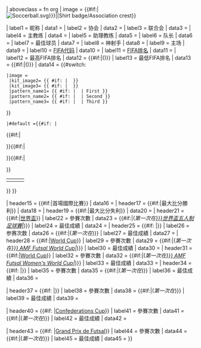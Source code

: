 {{infobox
| bodyclass  = vcard
| title      = {{{Name|<includeonly>{{PAGENAME}}</includeonly>}}}
| above      = {{#if:{{{date|}}}|to {{{date}}}}}
| aboveclass = fn org
| image      = {{#if:{{{Badge|}}}|[[File:{{{Badge|Soccerball.svg}}}|{{{Badge_size|200px}}}|Shirt badge/Association crest]]}}

| label1     = 昵称
| data1      = {{{Nickname|}}}
| label2     = 协会
| data2      = {{{Association|}}}
| label3     = 联合会
| data3      = {{{Confederation|}}}
| label4     = 主教练
| data4      = {{{Coach|}}}
| label5     = 助理教练
| data5      = {{{Asst Manager|}}}
| label6     = 队长
| data6      = {{{Captain|}}}
| label7     = 最佳球员
| data7      = {{{Most caps|}}}
| label8     = 神射手
| data8      = {{{Top scorer|}}}
| label9     = 主场
| data9      = {{{Home Stadium|}}}
| label10    = [[国际足联国家代码列表|FIFA代码]]
| data10     = {{{FIFA Trigramme|}}}
| label11    = [[国际足协世界排名|FIFA排名]]
| data11     = {{{FIFA Rank|}}}
| label12    = 最高FIFA排名
| data12     = {{{FIFA max|}}} {{#if:{{{FIFA max date|}}}|({{{FIFA max date}}})}}
| label13    = 最低FIFA排名
| data13     = {{{FIFA min|}}} {{#if:{{{FIFA min date|}}}|({{{FIFA min date}}})}}
| data14     = {{#switch: {{{kit|}}}
 |image = {{Infobox Football club/Kit image
  |kit_image1= {{ #if:{{{kit_image1|}}} | {{{kit_image1}}} }}
  |kit_image2= {{ #if:{{{kit_image2|}}} | {{{kit_image2}}} }}
  |kit_image3= {{ #if:{{{kit_image3|}}} | {{{kit_image3}}} }}
  |pattern_name1= {{ #if:{{{pattern_name1|}}} | {{{pattern_name1}}} | First }}
  |pattern_name2= {{ #if:{{{pattern_name2|}}} | {{{pattern_name2}}} | Second }}
  |pattern_name3= {{ #if:{{{pattern_name3|}}} | {{{pattern_name3}}} | Third }}
}}
 |#default ={{#if:{{{pattern_la1|}}}{{{pattern_b1|}}}{{{pattern_ra1|}}}{{{pattern_sh1|}}}{{{pattern_so1|}}}{{{leftarm1|}}}{{{body1|}}}{{{rightarm1|}}}{{{shorts1|}}}{{{socks1|}}} {{{pattern_la2|}}}{{{pattern_b2|}}}{{{pattern_ra2|}}}{{{pattern_sh2|}}}{{{pattern_so2|}}}{{{leftarm2|}}}{{{body2|}}}{{{rightarm2|}}}{{{shorts2|}}}{{{socks2|}}}{{{pattern_la3|}}}{{{pattern_b3|}}}{{{pattern_ra3|}}}{{{pattern_sh3|}}}{{{pattern_so3|}}}{{{leftarm3|}}}{{{body3|}}}{{{rightarm3|}}}{{{shorts3|}}}{{{socks3|}}}|
<tr><td class="toccolours" style="padding: 0; background: #ffffff; text-align: center;" colspan="2">
<table style="width:100%; text-align:center;">
<tr>
{{#if:{{{pattern_la1|}}}{{{pattern_b1|}}}{{{pattern_ra1|}}}{{{pattern_sh1|}}}{{{pattern_so1|}}}{{{leftarm1|}}}{{{body1|}}}{{{rightarm1|}}}{{{shorts1|}}}{{{socks1|}}}|
<td>{{Football kit |
  pattern_la = {{{pattern_la1|}}} |
  pattern_b  = {{{pattern_b1|_unknown}}} |
  pattern_ra = {{{pattern_ra1|}}} |
  pattern_sh = {{{pattern_sh1|}}} |
  pattern_so = {{{pattern_so1|}}} |
  leftarm    = {{{leftarm1|}}} |
  body       = {{{body1|}}} |
  rightarm   = {{{rightarm1|}}} |
  shorts     = {{{shorts1|}}} |
  socks      = {{{socks1|}}} |
  title      = {{{pattern_name1|主場}}}球衣
}}</td>
}}{{#if:{{{pattern_la2|}}}{{{pattern_b2|}}}{{{pattern_ra2|}}}{{{pattern_sh2|}}}{{{pattern_so2|}}}{{{leftarm2|}}}{{{body2|}}}{{{rightarm2|}}}{{{shorts2|}}}{{{socks2|}}}|
<td>{{Football kit |
  pattern_la = {{{pattern_la2|}}} |
  pattern_b  = {{{pattern_b2|_unknown}}} |
  pattern_ra = {{{pattern_ra2|}}} |
  pattern_sh = {{{pattern_sh2|}}} |
  pattern_so = {{{pattern_so2|}}} |
  leftarm    = {{{leftarm2|}}} |
  body       = {{{body2|}}} |
  rightarm   = {{{rightarm2|}}} |
  shorts     = {{{shorts2|}}} |
  socks      = {{{socks2|}}} |
  title      = {{{pattern_name2|客場}}} 球衣
}}</td>
}}{{#if:{{{pattern_la3|}}}{{{pattern_b3|}}}{{{pattern_ra3|}}}{{{pattern_sh3|}}}{{{pattern_so3|}}}{{{leftarm3|}}}{{{body3|}}}{{{rightarm3|}}}{{{shorts3|}}}{{{socks3|}}}|
<td>{{Football kit |
  pattern_la = {{{pattern_la3|}}} |
  pattern_b  = {{{pattern_b3|_unknown}}} |
  pattern_ra = {{{pattern_ra3|}}} |
  pattern_sh = {{{pattern_sh3|}}} |
  pattern_so = {{{pattern_so3|}}} |
  leftarm    = {{{leftarm3|}}} |
  body       = {{{body3|}}} |
  rightarm   = {{{rightarm3|}}} |
  shorts     = {{{shorts3|}}} |
  socks      = {{{socks3|}}} |
  title      = {{{pattern_name3|第三套}}}球衣
}}</td>
}}</tr>
</table></td></tr>}}
}}

| header15   = {{#if:{{{First game|}}}|首場國際比賽}}
| data16     = {{{First game|}}}
| header17   = {{#if:{{{Largest win|}}}|最大比分勝利}}
| data18     = {{{Largest win|}}}
| header19   = {{#if:{{{Largest loss|}}}|最大比分失利}}
| data20     = {{{Largest loss|}}}
| header21   = {{#if:{{{World cup apps|}}}|[[世界盃五人制足球賽|世界盃]]}}
| label22    = 參賽次數
| data23     = {{{World cup apps|}}} {{#if:{{{World cup first|}}}|(''第一次在[[{{{World cup first|}}}世界盃五人制足球賽|{{{World cup first}}}]]'')}}
| label24    = 最佳成績
| data24     = {{{World cup best|}}}
| header25   = {{#if: {{{Regional cup apps|}}}|{{{Regional name}}}}}
| label26    = 参赛次数
| data26     = {{{Regional cup apps|}}} {{#if:{{{Regional cup first|}}}|(''第一次在{{{Regional cup first}}}'')}}
| label27    = 最佳成績
| data27     = {{{Regional cup best|}}}
| header28   = {{#if:{{{AMF World cup apps|}}}|[[AMF Futsal World Cup|World Cup]]}}
| label29    = 參賽次數
| data29     = {{{AMF World cup apps|}}} {{#if:{{{AMF World cup first|}}}|(''第一次在[[{{{AMF World cup first|}}} AMF Futsal World Cup|{{{AMF World cup first}}}]]'')}}
| label30    = 最佳成績
| data30     = {{{AMF World cup best|}}}
| header31   = {{#if:{{{AMF W World cup apps|}}}|[[AMF Futsal Women's World Cup|World Cup]]}}
| label32    = 參賽次數
| data32     = {{{AMF W World cup apps|}}} {{#if:{{{AMF W World cup first|}}}|(''第一次在[[{{{AMF W World cup first|}}} AMF Futsal Women's World Cup|{{{AMF W World cup first}}}]]'')}}
| label33    = 最佳成績
| data33     = {{{AMF W World cup best|}}}
| header34   = {{#if: {{{Futsal Regional cup apps|}}}|{{{Futsal Regional name}}}}}
| label35    = 參賽次數
| data35     = {{{Futsal Regional cup apps|}}} {{#if:{{{Futsal Regional cup first|}}}|(''第一次在{{{Futsal Regional cup first}}}'')}}
| label36    = 最佳成績
| data36     = {{{Futsal Regional cup best|}}}

| header37   = {{#if: {{{2ndRegional cup apps|}}}|{{{2ndRegional name}}}}}
| label38    = 參賽次數
| data38     = {{{2ndRegional cup apps|}}} {{#if:{{{2ndRegional cup first|}}}|(''第一次在{{{2ndRegional cup first}}}'')}}
| label39    = 最佳成績
| data39     = {{{2ndRegional cup best|}}}

| header40   = {{#if: {{{Confederations cup apps|}}}|[[Futsal Confederations Cup|Confederations Cup]]}}
| label41    = 參賽次數
| data41     = {{{Confederations cup apps|}}} {{#if:{{{Confederations cup first|}}}|(''第一次在{{{Confederations cup first}}}'')}}
| label42    = 最佳成績
| data42     = {{{Confederations cup best|}}}

| header43   = {{#if: {{{Grand Prix apps|}}}|[[Grand Prix de Futsal]]}}
| label44    = 參賽次數
| data44     = {{{Grand Prix apps|}}} {{#if:{{{Grand Prix first|}}}|(''第一次在{{{Grand Prix first}}}'')}}
| label45    = 最佳成績
| data45     = {{{Grand Prix best|}}}
}}
<noinclude>[[Category:体育信息框模板|{{PAGENAME}}]]</noinclude>